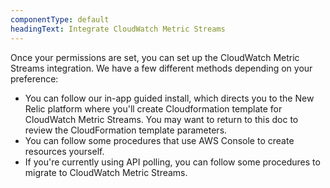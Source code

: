 ```yaml
---
componentType: default
headingText: Integrate CloudWatch Metric Streams
---
```


Once your permissions are set, you can set up the CloudWatch Metric Streams integration. We have a few different methods depending on your preference:

* You can follow our in-app guided install, which directs you to the New Relic platform where you'll create Cloudformation template for CloudWatch Metric Streams. You may want to return to this doc to review the CloudFormation template parameters.
* You can follow some procedures that use AWS Console to create resources yourself.
* If you're currently using API polling, you can follow some procedures to migrate to CloudWatch Metric Streams.  
